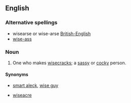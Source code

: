 ==English==

===Alternative spellings===
*wisearse or wise-arse [[British-English]]
*[[wise-ass]]

===Noun===
{{en-noun|es}}

# One who makes [[wisecrack]]s; a [[sassy]] or [[cocky]] person.

====Synonyms====
*{{i-c|one who makes wisecracks}} [[smart aleck]], [[wise guy]]
*{{i-c|a cocky person}} [[wiseacre]]